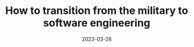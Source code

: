---
title: How to transition from the military to software engineering
date: '2023-03-26'
tags: ['career']
draft: false
summary: How you can use your military background to be a better software engineer
images: []
layout: PostLayout
canonicalUrl:
---